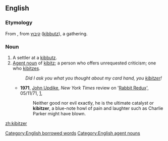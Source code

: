 ==English==

===Etymology===
From {{Yidd.}}, from {{Hebr.}} [[קיבוץ]] ([[kibbutz]]), a gathering.

===Noun===
{{en-noun}}

# A settler at a [[kibbutz]].
# [[agent noun|Agent noun]] of [[kibitz]]; a person who offers unrequested criticism; one who [[kibitz]]es.
#:''Did I ask you what you thought about my card hand, you [[kibitzer]]!''
#* '''1971''', [[w:John Updike|John Updike]], ''New York Times'' review on '[[w:Rabbit Redux|Rabbit Redux]]', 05/11/71, [http://www.nytimes.com/1971/11/05/books/updike-rabbit.html],
#*:Neither good nor evil exactly, he is the ultimate catalyst or '''kibitzer''', a blue-note howl of pain and laughter such as Charlie Parker might have blown.

[[Category:English borrowed words]]
[[Category:English agent nouns]]

[[zh:kibitzer]]